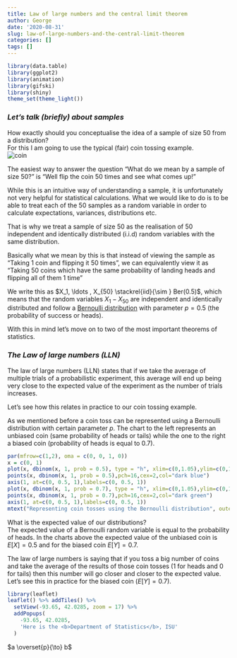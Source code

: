 ```yaml
---
title: Law of large numbers and the central limit theorem
author: George
date: '2020-08-31'
slug: law-of-large-numbers-and-the-central-limit-theorem
categories: []
tags: []
---
```


```r
library(data.table)
library(ggplot2)
library(animation)
library(gifski)
library(shiny)
theme_set(theme_light())
```


### _Let's talk (briefly) about samples_ ###

How exactly should you conceptualise the idea of a sample of size 50 from a distribution?  
For this I am going to use the typical (fair) coin tossing example.  
![coin](/post/2020-08-27-estimators_files/coin.jpg)

The easiest way to answer the question "What do we mean by a sample of size 50?" is "Well flip the coin 50 times and see what comes up!"   

While this is an intuitive way of understanding a sample, it is unfortunately not very helpful for statistical calculations. What we would like to do is to be able to treat each of the 50 samples as a random variable in order to calculate expectations, variances, distributions etc.

That is why we treat a sample of size 50 as the realisation of 50 independent and identically distributed (i.i.d) random variables with the same distribution.  

Basically what we mean by this is that instead of viewing the sample as "Taking 1 coin and flipping it 50 times", we can equivalently view it as "Taking 50 coins which have the same probability of landing heads and flipping all of them 1 time"

We write this as $X_1, \ldots , X_{50} \stackrel{iid}{\sim } Ber(0.5)$, which means that the random variables $X_1 - X_{50}$ are independent and identically distributed and follow a [Bernoulli distribution](https://en.wikipedia.org/wiki/Bernoulli_distribution) with parameter $p = 0.5$ (the probability of success or heads).

With this in mind let's move on to two of the most important theorems of statistics.


### _The Law of large numbers (LLN)_ ###

The law of large numbers (LLN) states that if we take the average of multiple trials of a probabilistic experiment, this average will end up being very close to the expected value of the experiment as the number of trials increases. 

Let's see how this relates in practice to our coin tossing example.

As we mentioned before a coin toss can be represented using a Bernoulli distribution with certain parameter $p$. The chart to the left represents an unbiased coin (same probability of heads or tails) while the one to the right a biased coin (probability of heads is equal to 0.7).

```r
par(mfrow=c(1,2), oma = c(0, 0, 1, 0))
x = c(0, 1)
plot(x, dbinom(x, 1, prob = 0.5), type = "h", xlim=c(0,1.05),ylim=c(0,1), lwd=2,col="blue",ylab="Probability", xlab = "Unbiased coin (X)", xaxt = "n")
points(x, dbinom(x, 1, prob = 0.5),pch=16,cex=2,col="dark blue")
axis(1, at=c(0, 0.5, 1),labels=c(0, 0.5, 1))
plot(x, dbinom(x, 1, prob = 0.7), type = "h", xlim=c(0,1.05),ylim=c(0,1), lwd=2,col="dark green", ylab = "", xlab = "Biased coin (Y)", xaxt = "n")
points(x, dbinom(x, 1, prob = 0.7),pch=16,cex=2,col="dark green")
axis(1, at=c(0, 0.5, 1),labels=c(0, 0.5, 1))
mtext("Representing coin tosses using the Bernoulli distribution", outer = T)
```
What is the expected value of our distributions?  
The expected value of a Bernoulli random variable is equal to the probability of heads. In the charts above the expected value of the unbiased coin is $E[X] = 0.5$ and for the biased coin $E[Y] = 0.7$.

The law of large numbers is saying that if you toss a big number of coins and take the average of the results of those coin tosses (1 for heads and 0 for tails) then this number will go closer and closer to the expected value. Let's see this in practice for the biased coin ($E[Y] = 0.7$).

```r
library(leaflet)
leaflet() %>% addTiles() %>%
  setView(-93.65, 42.0285, zoom = 17) %>%
  addPopups(
    -93.65, 42.0285,
    'Here is the <b>Department of Statistics</b>, ISU'
  )
```






$a \overset{p}{\to} b$

